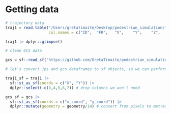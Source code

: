 # Getting data

```r
# trajectory data
traj1 = read.table("/Users/gretatimaite/Desktop/pedestrian_simulation/final_results/8_frame/1/traj.txt",
                   col.names = c("ID",	"FR",	"X",	"Y",	"Z",	"A",	"B",	"ANGLE",	"COLOR"))

traj1 |> dplyr::glimpse()

# clean GCS data

gcs = sf::read_sf("https://github.com/GretaTimaite/pedestrian_simulation/releases/download/data/frames_final.csv")
```

```r
# let's convert jps and gcs dataframes to sf objects, so we can perform spatial operations

traj1_sf = traj1 |> 
  sf::st_as_sf(coords = c("X", "Y")) |> 
  dplyr::select(-c(3,4,5,6,7)) # drop columns we won't need

gcs_sf = gcs |> 
  sf::st_as_sf(coords = c("x_coord", "y_coord")) |> 
  dplyr::mutate(geometry = geometry/14) # convert from pixels to metres

```
